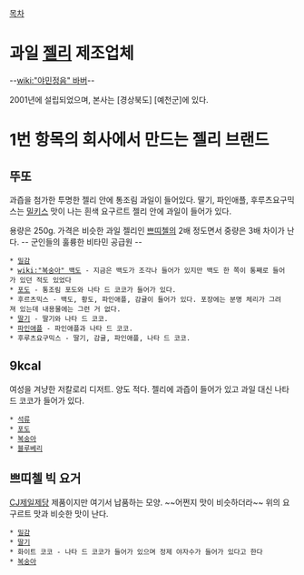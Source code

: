 [[목차]]


= 과일 [[젤리]] 제조업체 =
--[[wiki:"야민정음" 바버]]--

2001년에 설립되었으며, 본사는 [경상북도] [예천군]에 있다.

= 1번 항목의 회사에서 만드는 젤리 브랜드 =

== 뚜또 ==
과즙을 첨가한 투명한 젤리 안에 통조림 과일이 들어있다. 딸기, 파인애플, 후루츠요구믹스는 [[밀키스]] 맛이 나는 흰색 요구르트 젤리 안에 과일이 들어가 있다.

용량은 250g. 가격은 비슷한 과일 젤리인 [[쁘띠첼]]의 2배 정도면서 중량은 3배 차이가 난다. -- 군인들의 훌륭한 비타민 공급원 --

 * [[밀감]]
 * [[wiki:"복숭아" 백도]] - 지금은 백도가 조각나 들어가 있지만 백도 한 쪽이 통째로 들어가 있던 적도 있었다
 * [[포도]] - 통조림 포도와 나타 드 코코가 들어가 있다.
 * 후르츠믹스 - 백도, 황도, 파인애플, 감귤이 들어가 있다. 포장에는 분명 체리가 그려져 있는데 내용물에는 그런 거 없다.
 * [[딸기]] - 딸기와 나타 드 코코.
 * [[파인애플]] - 파인애플과 나타 드 코코.
 * 후루츠요구믹스 - 딸기, 감귤, 파인애플, 나타 드 코코.

== 9kcal ==
여성을 겨냥한 저칼로리 디저트. 양도 적다. 젤리에 과즙이 들어가 있고 과일 대신 나타 드 코코가 들어가 있다.

 * [[석류]]
 * [[포도]]
 * [[복숭아]]
 * [[블루베리]]

== 쁘띠첼 빅 요거 ==
[[CJ제일제당]] 제품이지만 여기서 납품하는 모양. ~~어쩐지 맛이 비슷하더라~~ 위의 요구르트 맛과 비슷한 맛이 난다.

 * [[밀감]]
 * [[딸기]]
 * 화이트 코코 - 나타 드 코코가 들어가 있으며 정제 야자수가 들어가 있다고 한다
 * [[복숭아]]
